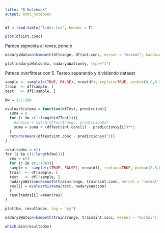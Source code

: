 ```yaml
---
title: "R Notebook"
output: html_notebook
---
```

```r
df = read.table("lidar.txt", header = T)
```

```r
plot(df$int.conc)
```

Parece sigmoida al reves, ponele

```r
nadaryaWatson=ksmooth(df$range, df$int.conc, kernel = "normal", bandwidth = 5, x.points = df$range)
```

```r
plot(nadaryaWatson$x, nadaryaWatson$y, type="l")
```
Parece overfittear con 5.
Testeo separando y dividiendo dataset
```r
sample <- sample(c(TRUE, FALSE), nrow(df), replace=TRUE, prob=c(0.8,0.2))
train  <- df[sample, ]
test   <- df[!sample, ]
```
```r
bw = 1:1:280
```
```r
evaluarSistema = function(dfTest, prediccion){
  suma = 0
  for (i in c(1:length(dfTest))){
    #indice = match(dfTest$range, prediccion$x)
    suma = suma + (dfTest$int.conc[i] - prediccion$y[i])**2
  }
  return(mean((dfTest$int.conc - prediccion$y)^2))
}
```

```r
resultados = c()
for (i in c(1:length(bw))){
  res = c()
  for (j in c(1:100)){
  sample <- sample(c(TRUE, FALSE), nrow(df), replace=TRUE, prob=c(0.5,0.5))
  train  <- df[sample, ]
  test   <- df[!sample, ]
  nadaryaWatson=ksmooth(train$range, train$int.conc, kernel = "normal", bandwidth = bw[i], x.points = test$range)
  res[j] = evaluarSistema(test, nadaryaWatson)
  }
  resultados[i] =mean(res)
}
```
```r
plot(bw, resultados, log = "xy")
```

```r
nadaryaWatson=ksmooth(train$range, train$int.conc, kernel = "normal")
```
```r
which.min(resultados)
```

